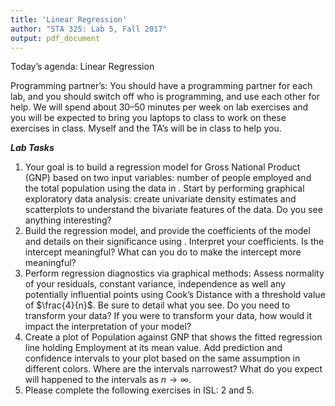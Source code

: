 ```yaml
---
title: 'Linear Regression'
author: "STA 325: Lab 5, Fall 2017"
output: pdf_document
---
```


Today's agenda: Linear Regression

Programming partner's:
You should have a programming partner for each lab, and you should switch off who is programming, and use each other for help. We will spend about 30--50 minutes per week on lab exercises and you will be expected to bring you laptops to class to work on these exercises in class. Myself and the TA's will be in class to help you.

***Lab Tasks***



1. Your goal is to build a regression model for Gross National Product (GNP) based on two input variables: number of people employed  and the total population using the \textsf{longley} data in \textsf{R}. Start by performing graphical exploratory data analysis: create univariate density estimates and scatterplots to understand the bivariate features of the data. Do you see anything interesting?
2. Build the regression model, and provide the coefficients of the model and details on their significance using \textsf{xtable}. Interpret your coefficients. Is the intercept meaningful? What can you do to make the intercept more meaningful?
3. Perform regression diagnostics via graphical methods: Assess normality of your residuals, constant variance, independence as well any potentially influential points using Cook's Distance with a threshold value of $\frac{4}{n}$. Be sure to detail what you see. Do you need to transform your data? If you were to transform your data, how would it impact the interpretation of your model?
4. Create a plot of Population against GNP that shows the fitted regression line holding Employment at its mean value. Add prediction and confidence intervals to your plot based on the same assumption in different colors. Where are the intervals narrowest? What do you expect will happened to the intervals as $n\rightarrow\infty$.
5. Please complete the following exercises in ISL: 2 and 5.


